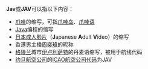 '''Jav'''或'''JAV'''可以指以下内容：
*[[爪哇|爪哇]]的缩写，可指[[爪哇岛|爪哇岛]]、[[爪哇语|爪哇语]]
*[[Java|Java]]编程的缩写
*[[日本成人影片|日本成人影片]]（'''J'''apanese '''A'''dult '''V'''ideo）的缩写
*香港男主播[[周奕瑋|周奕瑋]]的昵称
*[[格陵兰|格陵兰]]城市[[伊卢利萨特|伊卢利萨特]]的丹麦语缩写，被用于航线代码
*[[约旦航空公司|约旦航空公司]]的[[ICAO航空公司代码|ICAO航空公司代码]]为JAV

{{disambig|Cat=三字拉丁字母縮寫消歧義}}
